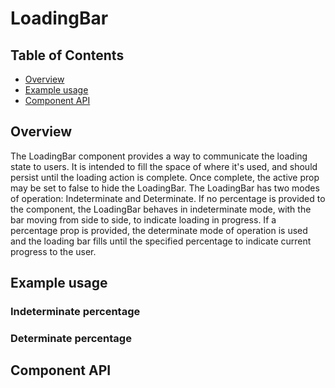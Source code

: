 
# LoadingBar

## Table of Contents

- [Overview](#overview)
- [Example usage](#example-usage)
- [Component API](#component-api)

## Overview

The LoadingBar component provides a way to communicate the loading state to users.
It is intended to fill the space of where it's used, and should persist until the 
loading action is complete. Once complete, the active prop may be set to false to 
hide the LoadingBar.
The LoadingBar has two modes of operation: Indeterminate and Determinate.
If no percentage is provided to the component, the LoadingBar behaves in indeterminate
mode, with the bar moving from side to side, to indicate loading in progress.
If a percentage prop is provided, the determinate mode of operation is used and the
loading bar fills until the specified percentage to indicate current progress to
the user.

## Example usage

<!-- One example per designed use case. -->

### Indeterminate percentage

<Preview>
  <Story id={getStorybookSlug(pkg, LoadingBar.displayName, 'indeterminate')} />
</Preview>

### Determinate percentage

<Preview>
  <Story id={getStorybookSlug(pkg, LoadingBar.displayName, 'determinate')} />
</Preview>


## Component API

<Props />
